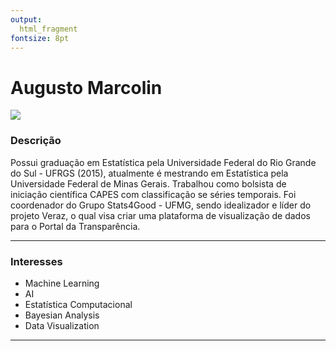 ```yaml
---
output: 
  html_fragment
fontsize: 8pt
---
```


# Augusto Marcolin

<!-- Duas colunas -->
<div class="col2">
<img class="foto" src="img/Acusto.jpg"/>

<div class="descricao">

### Descrição

Possui graduação em Estatística pela Universidade Federal do Rio Grande do Sul - UFRGS (2015), atualmente é mestrando em Estatística pela Universidade Federal de Minas Gerais. Trabalhou como bolsista de iniciação científica CAPES com classificação se séries temporais. Foi coordenador do Grupo Stats4Good - UFMG, sendo idealizador e líder do projeto Veraz, o qual visa criar uma plataforma de visualização de dados para o Portal da Transparência.  

***

### Interesses

* Machine Learning
* AI
* Estatística Computacional
* Bayesian Analysis
* Data Visualization

***

</div>

<div align='right'>
  <a href="https://www.linkedin.com/in/augusto-marcolin-1114a1b5/"> 
    <i class="fa fa-linkedin" style='font-size:20px; margin: 0px 5px'></i>
  </a>
  <a href="https://github.com/augustomarcolin"> 
    <i class="fa fa-github" style='font-size:20px; margin: 0px 5px'></i>
  </a>
  <a href="https://twitter.com/"> 
    <i class="fa fa-twitter" style='font-size:20px; margin: 0px 5px'></i>
  </a>
</div>

</div>